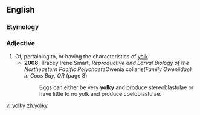 ==English==

===Etymology===
{{suffix|yolk|y}}

===Adjective===
{{en-adj|er}}

# Of, pertaining to, or having the characteristics of [[yolk]].
#* '''2008''', Tracey Irene Smart, ''Reproductive and Larval Biology of the Northeastern Pacific Polychaete ''Owenia collaris'' (Family Oweniidae) in Coos Bay, OR'' (page 8)
#*: Eggs can either be very '''yolky''' and produce stereoblastulae or have little to no yolk and produce coeloblastulae.

[[vi:yolky]]
[[zh:yolky]]